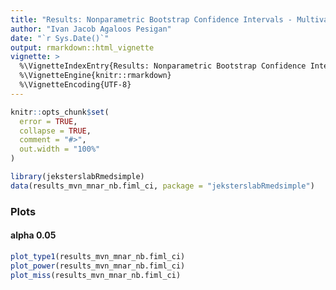 ```yaml
---
title: "Results: Nonparametric Bootstrap Confidence Intervals - Multivariate Normal - Data Missing Not at Random"
author: "Ivan Jacob Agaloos Pesigan"
date: "`r Sys.Date()`"
output: rmarkdown::html_vignette
vignette: >
  %\VignetteIndexEntry{Results: Nonparametric Bootstrap Confidence Intervals - Multivariate Normal - Data Missing Not at Random}
  %\VignetteEngine{knitr::rmarkdown}
  %\VignetteEncoding{UTF-8}
---
```


```r
knitr::opts_chunk$set(
  error = TRUE,
  collapse = TRUE,
  comment = "#>",
  out.width = "100%"
)
```

```r
library(jeksterslabRmedsimple)
data(results_mvn_mnar_nb.fiml_ci, package = "jeksterslabRmedsimple")
```

### Plots

#### alpha 0.05

```r
plot_type1(results_mvn_mnar_nb.fiml_ci)
plot_power(results_mvn_mnar_nb.fiml_ci)
plot_miss(results_mvn_mnar_nb.fiml_ci)
```

